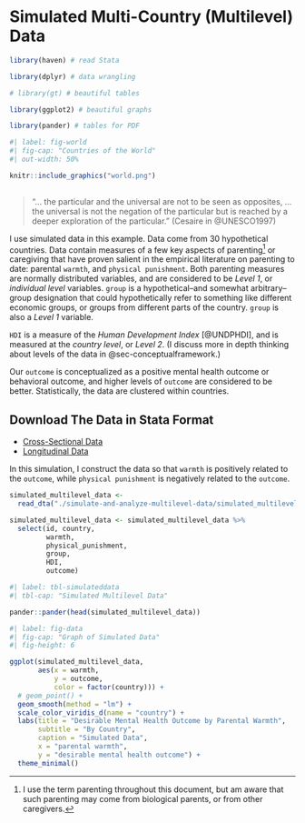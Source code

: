 # Simulated Multi-Country (Multilevel) Data {#sec-simulateddata}

```r

library(haven) # read Stata

library(dplyr) # data wrangling

# library(gt) # beautiful tables

library(ggplot2) # beautiful graphs

library(pander) # tables for PDF

```

```r
#| label: fig-world
#| fig-cap: "Countries of the World"
#| out-width: 50%

knitr::include_graphics("world.png")
  
```

> "... the particular and the universal are not to be seen as opposites, ... the universal is not the negation of the particular but is reached by a deeper exploration of the particular." (Cesaire in @UNESCO1997)

I use simulated data in this example. Data come from 30 hypothetical countries. Data contain measures of a few key aspects of parenting[^parenting] or caregiving that have proven salient in the empirical literature on parenting to date: parental `warmth`, and `physical punishment`. Both parenting measures are normally distributed variables, and are considered to be *Level 1*, or *individual level* variables. `group` is a hypothetical--and somewhat arbitrary--group designation that could hypothetically refer to something like different economic groups, or groups from different parts of the country. `group` is also a *Level 1* variable.

[^parenting]: I use the term parenting throughout this document, but am aware that such parenting may come from biological parents, or from other caregivers.

`HDI` is a measure of the *Human Development Index* [@UNDPHDI], and is measured at the *country level*, or *Level 2*. (I discuss more in depth thinking about levels of the data in @sec-conceptualframework.)

Our `outcome` is conceptualized as a positive mental health outcome or behavioral outcome, and higher levels of `outcome` are considered to be better. Statistically, the data are clustered within countries. 

:::{.callout-note collapse="true"}
## Download The Data in Stata Format

* [Cross-Sectional Data](https://github.com/agrogan1/multilevel-thinking/raw/main/simulate-and-analyze-multilevel-data/simulated_multilevel_data.dta)
* [Longitudinal Data](https://github.com/agrogan1/multilevel-thinking/raw/main/simulate-and-analyze-multilevel-data/simulated_multilevel_longitudinal_data.dta)

:::

In this simulation, I construct the data so that `warmth` is positively related to the `outcome`, while `physical punishment` is negatively related to the `outcome`.

```r

simulated_multilevel_data <-
  read_dta("./simulate-and-analyze-multilevel-data/simulated_multilevel_data.dta")

simulated_multilevel_data <- simulated_multilevel_data %>% 
  select(id, country,
         warmth,
         physical_punishment,
         group,
         HDI,
         outcome)

```

```r
#| label: tbl-simulateddata
#| tbl-cap: "Simulated Multilevel Data"

pander::pander(head(simulated_multilevel_data))

```


```r
#| label: fig-data
#| fig-cap: "Graph of Simulated Data"
#| fig-height: 6

ggplot(simulated_multilevel_data,
       aes(x = warmth,
           y = outcome,
           color = factor(country))) +
  # geom_point() +
  geom_smooth(method = "lm") +
  scale_color_viridis_d(name = "country") +
  labs(title = "Desirable Mental Health Outcome by Parental Warmth",
       subtitle = "By Country",
       caption = "Simulated Data",
       x = "parental warmth",
       y = "desirable mental health outcome") +
  theme_minimal() 


```
